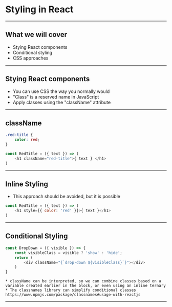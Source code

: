 

# Styling in React

---

## What we will cover

* Stying React components
* Conditional styling
* CSS approaches

---

##  Stying React components

- You can use CSS the way you normally would
- "Class" is a reserved name in JavaScript
- Apply classes using the "className" attribute

---

## className

```css
.red-title {
    color: red;
}
```

```javascript
const RedTitle = ({ text }) => (
    <h1 className="red-title">{ text } </h1>
)
```

---

## Inline Styling

* This approach should be avoided, but it is possible

```javascript
const RedTitle = ({ text }) => (
    <h1 style={{ color: 'red' }}>{ text }</h1>
)
```

---

## Conditional Styling

```javascript
const DropDown = ({ visible }) => {
    const visibleClass = visible ? 'show' : 'hide';
    return (
        <div className="{`drop-down ${visibleClass}`}"></div>
    )
}
```

```notes
* className can be interpreted, so we can combine classes based on a variable created earlier in the block, or even using an inline ternary
* The classnames library can simplify conditional classes https://www.npmjs.com/package/classnames#usage-with-reactjs
```

---

<CodeSandbox src="https://codesandbox.io/embed/kn41p6v8o?autoresize=1&fontsize=14&hidenavigation=1"/>
